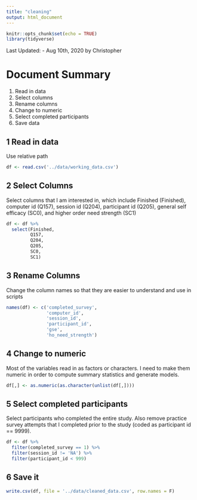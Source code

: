 ```yaml
---
title: "cleaning"
output: html_document
---
```


```r
knitr::opts_chunk$set(echo = TRUE)
library(tidyverse)
```

Last Updated:
- Aug 10th, 2020 by Christopher

# Document Summary

1) Read in data
2) Select columns
3) Rename columns
4) Change to numeric
5) Select completed participants
6) Save data

## 1 Read in data

Use relative path

```r
df <- read.csv('../data/working_data.csv')
```


## 2 Select Columns

Select columns that I am interested in, which include Finished (Finished), computer id (Q157), session id (Q204), participant id (Q205), general self efficacy (SC0), and higher order need strength (SC1)

```r
df <- df %>%
  select(Finished,
         Q157,
         Q204,
         Q205,
         SC0,
         SC1)


```


## 3 Rename Columns

Change the column names so that they are easier to understand and use in scripts

```r
names(df) <- c('completed_survey',
               'computer_id',
               'session_id',
               'participant_id',
               'gse',
               'ho_need_strength')
```


## 4 Change to numeric

Most of the variables read in as factors or characters. I need to make them numeric in order to compute summary statistics and generate models.

```r

df[,] <- as.numeric(as.character(unlist(df[,])))

```


## 5 Select completed participants

Select participants who completed the entire study. Also remove practice survey attempts that I completed prior to the study (coded as participant id == 9999).

```r
df <- df %>%
  filter(completed_survey == 1) %>%
  filter(session_id != 'NA') %>%
  filter(participant_id < 999)

```


## 6 Save it

```r
write.csv(df, file = '../data/cleaned_data.csv', row.names = F)
```


